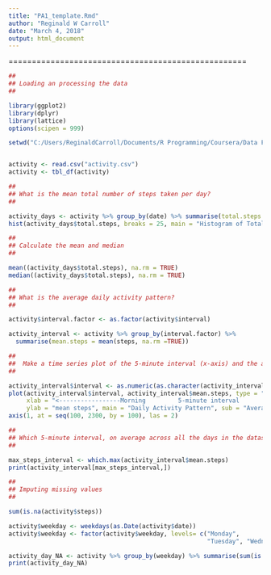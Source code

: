 ---
title: "PA1_template.Rmd"
author: "Reginald W Carroll"
date: "March 4, 2018"
output: html_document
---
===================================================

```{r}

##
## Loading an processing the data
##

library(ggplot2)
library(dplyr)
library(lattice)
options(scipen = 999)

setwd("C:/Users/ReginaldCarroll/Documents/R Programming/Coursera/Data Files")


activity <- read.csv("activity.csv")
activity <- tbl_df(activity)

##
## What is the mean total number of steps taken per day?
##

activity_days <- activity %>% group_by(date) %>% summarise(total.steps = sum(steps))
hist(activity_days$total.steps, breaks = 25, main = "Histogram of Total Steps per Day")

##
## Calculate the mean and median
##

mean((activity_days$total.steps), na.rm = TRUE)
median((activity_days$total.steps), na.rm = TRUE)

##
## What is the average daily activity pattern?
##

activity$interval.factor <- as.factor(activity$interval)

activity_interval <- activity %>% group_by(interval.factor) %>% 
  summarise(mean.steps = mean(steps, na.rm =TRUE))

##
##  Make a time series plot of the 5-minute interval (x-axis) and the average number of steps taken, averaged across all days (y-axis)
##

activity_interval$interval <- as.numeric(as.character(activity_interval$interval.factor))
plot(activity_interval$interval, activity_interval$mean.steps, type = "l", xaxt="n", 
     xlab = "<-----------------Morning         5-minute interval          Night----------------->", 
     ylab = "mean steps", main = "Daily Activity Pattern", sub = "Average steps recorded for October-November 2012")
axis(1, at = seq(100, 2300, by = 100), las = 2)

##
## Which 5-minute interval, on average across all the days in the dataset, contains the maximum number of steps?
##

max_steps_interval <- which.max(activity_interval$mean.steps)
print(activity_interval[max_steps_interval,])

##
## Imputing missing values
##

sum(is.na(activity$steps))

activity$weekday <- weekdays(as.Date(activity$date))
activity$weekday <- factor(activity$weekday, levels= c("Monday", 
                                                       "Tuesday", "Wednesday", "Thursday", "Friday", "Saturday", "Sunday"))

activity_day_NA <- activity %>% group_by(weekday) %>% summarise(sum(is.na(steps)))
print(activity_day_NA)

```

